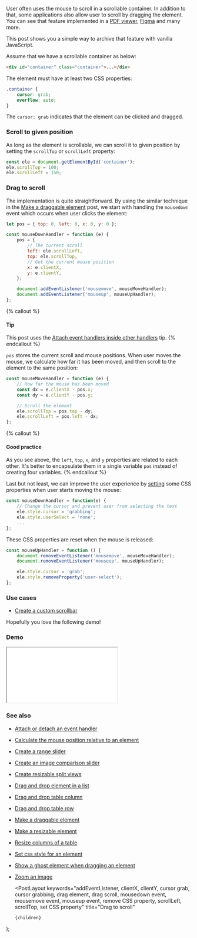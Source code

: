 
User often uses the mouse to scroll in a scrollable container. In addition to that, some applications also allow user to scroll by dragging the element. You can see that feature implemented in a [PDF viewer](https://react-pdf-viewer.dev), [Figma](https://www.figma.com) and many more.

This post shows you a simple way to archive that feature with vanilla JavaScript.

Assume that we have a scrollable container as below:

```html
<div id="container" class="container">...</div>
```

The element must have at least two CSS properties:

```css
.container {
    cursor: grab;
    overflow: auto;
}
```

The `cursor: grab` indicates that the element can be clicked and dragged.

### Scroll to given position

As long as the element is scrollable, we can scroll it to given position by setting the `scrollTop` or `scrollLeft` property:

```js
const ele = document.getElementById('container');
ele.scrollTop = 100;
ele.scrollLeft = 150;
```

### Drag to scroll

The implementation is quite straightforward. By using the similar technique in the [Make a draggable element](/make-a-draggable-element) post, we start with handling the `mousedown` event which occurs when user clicks the element:

```js
let pos = { top: 0, left: 0, x: 0, y: 0 };

const mouseDownHandler = function (e) {
    pos = {
        // The current scroll
        left: ele.scrollLeft,
        top: ele.scrollTop,
        // Get the current mouse position
        x: e.clientX,
        y: e.clientY,
    };

    document.addEventListener('mousemove', mouseMoveHandler);
    document.addEventListener('mouseup', mouseUpHandler);
};
```

{% callout %}

#### Tip

This post uses the [Attach event handlers inside other handlers](/attach-event-handlers-inside-other-handlers) tip.
{% endcallout %}

`pos` stores the current scroll and mouse positions. When user moves the mouse, we calculate how far it has been moved, and then scroll to the element to the same position:

```js
const mouseMoveHandler = function (e) {
    // How far the mouse has been moved
    const dx = e.clientX - pos.x;
    const dy = e.clientY - pos.y;

    // Scroll the element
    ele.scrollTop = pos.top - dy;
    ele.scrollLeft = pos.left - dx;
};
```

{% callout %}

#### Good practice

As you see above, the `left`, `top`, `x`, and `y` properties are related to each other.
It's better to encapsulate them in a single variable `pos` instead of creating four variables.
{% endcallout %}

Last but not least, we can improve the user experience by [setting](/set-css-style-for-an-element) some CSS properties when user starts moving the mouse:

```js
const mouseDownHandler = function(e) {
    // Change the cursor and prevent user from selecting the text
    ele.style.cursor = 'grabbing';
    ele.style.userSelect = 'none';
    ...
};
```

These CSS properties are reset when the mouse is released:

```js
const mouseUpHandler = function () {
    document.removeEventListener('mousemove', mouseMoveHandler);
    document.removeEventListener('mouseup', mouseUpHandler);

    ele.style.cursor = 'grab';
    ele.style.removeProperty('user-select');
};
```

### Use cases

-   [Create a custom scrollbar](/create-a-custom-scrollbar)

Hopefully you love the following demo!

### Demo

<iframe src="/demo/drag-to-scroll/index.html"></iframe>

### See also

-   [Attach or detach an event handler](/attach-or-detach-an-event-handler)
-   [Calculate the mouse position relative to an element](/calculate-the-mouse-position-relative-to-an-element)
-   [Create a range slider](/create-a-range-slider)
-   [Create an image comparison slider](/create-an-image-comparison-slider)
-   [Create resizable split views](/create-resizable-split-views)
-   [Drag and drop element in a list](/drag-and-drop-element-in-a-list)
-   [Drag and drop table column](/drag-and-drop-table-column)
-   [Drag and drop table row](/drag-and-drop-table-row)
-   [Make a draggable element](/make-a-draggable-element)
-   [Make a resizable element](/make-a-resizable-element)
-   [Resize columns of a table](/resize-columns-of-a-table)
-   [Set css style for an element](/set-css-style-for-an-element)
-   [Show a ghost element when dragging an element](/show-a-ghost-element-when-dragging-an-element)
-   [Zoom an image](/zoom-an-image)

    <PostLayout
        keywords="addEventListener, clientX, clientY, cursor grab, cursor grabbing, drag element, drag scroll, mousedown event, mousemove event, mouseup event, remove CSS property, scrollLeft, scrollTop, set CSS property"
        title="Drag to scroll"
    >
        {children}
    </PostLayout>
);

